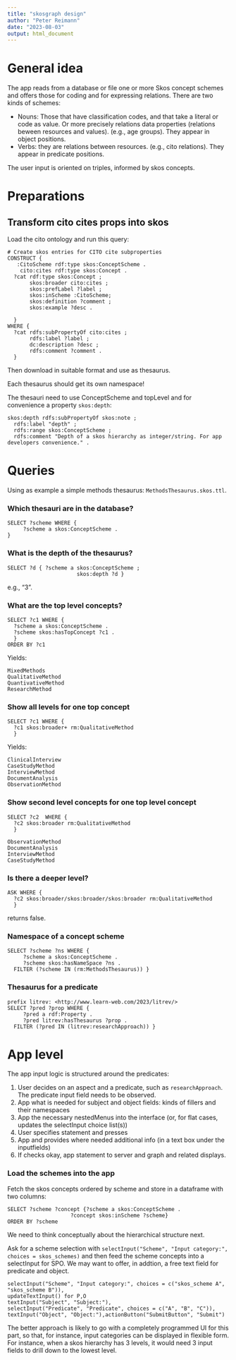 ```yaml
---
title: "skosgraph design"
author: "Peter Reimann"
date: "2023-08-03"
output: html_document
---
```


# General idea

The app reads from a database or file one or more Skos concept schemes and offers those for coding and for expressing relations. There are two kinds of schemes:

* Nouns: Those that have classification codes, and that take a literal or code as value. Or more precisely relations data properties (relations beween resources and values). (e.g., age groups). They appear in object positions. 
* Verbs: they are relations between resources. (e.g., cito relations). They appear in predicate positions.

The user input is oriented on triples, informed by skos concepts. 

# Preparations

## Transform cito cites props into skos

Load the cito ontology and run this query:

```sparql
# Create skos entries for CITO cite subproperties
CONSTRUCT {
   :CitoScheme rdf:type skos:ConceptScheme .
    cito:cites rdf:type skos:Concept . 
  ?cat rdf:type skos:Concept ;
       skos:broader cito:cites ;
       skos:prefLabel ?label ;
       skos:inScheme :CitoScheme; 
       skos:definition ?comment ;
       skos:example ?desc .
  
  }
WHERE {
  ?cat rdfs:subPropertyOf cito:cites ;
       rdfs:label ?label ;
       dc:description ?desc ; 
       rdfs:comment ?comment . 
  }
```

Then download in suitable format and use as thesaurus. 

Each thesaurus should get its own namespace!

The thesauri need to use ConceptScheme and topLevel and for convenience a property `skos:depth`: 

```RDFS
skos:depth rdfs:subPropertyOf skos:note ;
  rdfs:label "depth" ;
  rdfs:range skos:ConceptScheme ; 
  rdfs:comment "Depth of a skos hierarchy as integer/string. For app developers convenience." .
```


# Queries

Using as example a simple methods thesaurus: `MethodsThesaurus.skos.ttl`. 

### Which thesauri are in the database?

```sparql
SELECT ?scheme WHERE {
     ?scheme a skos:ConceptScheme . 
}
```


### What is the depth of the thesaurus?

```sparql
SELECT ?d { ?scheme a skos:ConceptScheme ; 
                      skos:depth ?d }
```
e.g., "3". 

### What are the top level concepts? 

```sparql
SELECT ?c1 WHERE {
  ?scheme a skos:ConceptScheme . 
  ?scheme skos:hasTopConcept ?c1 . 
  }
ORDER BY ?c1
```

Yields:

```
MixedMethods 
QualitativeMethod 
QuantivativeMethod 
ResearchMethod
```

### Show all levels for one top concept

```sparql
SELECT ?c1 WHERE {
  ?c1 skos:broader+ rm:QualitativeMethod
  }
```

Yields: 

```
ClinicalInterview 
CaseStudyMethod 
InterviewMethod 
DocumentAnalysis 
ObservationMethod 
```

### Show second level concepts for one top level concept

```sparql
SELECT ?c2  WHERE {
  ?c2 skos:broader rm:QualitativeMethod
  }
```

```
ObservationMethod 
DocumentAnalysis 
InterviewMethod 
CaseStudyMethod 
```

### Is there a deeper level? 

```sparql
ASK WHERE {
  ?c2 skos:broader/skos:broader/skos:broader rm:QualitativeMethod
  }
```

returns false. 

### Namespace of a concept scheme

```sparql
SELECT ?scheme ?ns WHERE {
     ?scheme a skos:ConceptScheme . 
     ?scheme skos:hasNameSpace ?ns . 
  FILTER (?scheme IN (rm:MethodsThesaurus)) }
```

### Thesaurus for a predicate

```sparql
prefix litrev: <http://www.learn-web.com/2023/litrev/>
SELECT ?pred ?prop WHERE {
     ?pred a rdf:Property . 
     ?pred litrev:hasThesaurus ?prop . 
  FILTER (?pred IN (litrev:researchApproach)) }
```


# App level

The app input logic is structured around the predicates: 

1. User decides on an aspect and <selects> a predicate, such as `researchApproach`. The predicate input field needs to be observed. 
2. App <looks up> what is needed for subject and object fields: kinds of fillers and their namespaces
3. App <places> the necessary nestedMenus into the interface (or, for flat cases, updates the selectInput choice list(s))
4. User specifies statement and presses <submit>
5. App <checks> and provides where needed additional info (in a text box under the inputfields)
6. If checks okay, app <pushes> statement to server and <updates> graph and related displays. 






### Load the schemes into the app

Fetch the skos concepts ordered by scheme and store in a dataframe with two columns: 

```sparql
SELECT ?scheme ?concept {?scheme a skos:ConceptScheme . 
                    ?concept skos:inScheme ?scheme}
ORDER BY ?scheme 
```

We need to think conceptually about the hierarchical structure next. 

Ask for a scheme selection with `selectInput("Scheme", "Input category:", choices = skos_schemes)` and then feed the scheme concepts into a selectInput for SPO. We may want to offer, in addtion, a free text field for predicate and object. 

```shiny
selectInput("Scheme", "Input category:", choices = c("skos_scheme A", "skos_scheme B")),
updateTextInput() for P,O
textInput("Subject", "Subject:"),
selectInput("Predicate", "Predicate", choices = c("A", "B", "C")),
textInput("Object", "Object:"),actionButton("SubmitButton", "Submit")
```

The better approach is likely to go with a completely programmed UI for this part, so that, for instance, input categories can be displayed in flexible form. For instance, when a skos hierarchy has 3 levels, it would need 3 input fields to drill down to the lowest level. 





